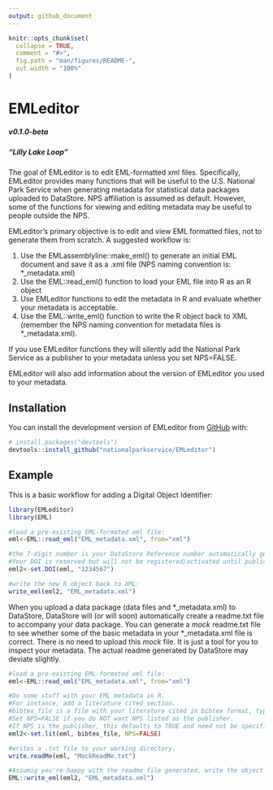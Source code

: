 ```yaml
---
output: github_document
---
```


<!-- README.md is generated from README.Rmd. Please edit that file -->

```r
knitr::opts_chunk$set(
  collapse = TRUE,
  comment = "#>",
  fig.path = "man/figures/README-",
  out.width = "100%"
)
```

# EMLeditor 
##### v0.1.0-beta
##### "Lilly Lake Loop"


<!-- badges: start -->
<!-- badges: end -->

The goal of EMLeditor is to edit EML-formatted xml files. Specifically, EMLeditor provides many functions that will be useful to the U.S. National Park Service when generating metadata for statistical data packages uploaded to DataStore. NPS affiliation is assumed as default. However, some of the functions for viewing and editing metadata may be useful to people outside the NPS.

EMLeditor's primary objective is to edit and view EML formatted files, not to generate them from scratch. A suggested workflow is:

1) Use the EMLassemblyline::make_eml() to generate an initial EML document and save it as a .xml file (NPS naming convention is: *_metadata.xml)
2) Use the EML::read_eml() function to load your EML file into R as an R object
3) Use EMLeditor functions to edit the metadata in R and evaluate whether your metadata is acceptable.
4) Use the EML::write_eml() function to write the R object back to XML (remember the NPS naming convention for metadata files is *_metadata.xml).

If you use EMLeditor functions they will silently add the National Park Service as a publisher to your metadata unless you set NPS=FALSE. 

EMLeditor will also add information about the version of EMLeditor you used to your metadata.

## Installation

You can install the development version of EMLeditor from [GitHub](https://github.com/) with:

``` r
# install.packages("devtools")
devtools::install_github("nationalparkservice/EMLeditor")
```

## Example

This is a basic workflow for adding a Digital Object Identifier:

```r
library(EMLeditor)
library(EML)

#load a pre-existing EML-formated xml file:
eml<-EML::read_eml("EML_metadata.xml", from="xml")

#the 7-digit number is your DataStore Reference number automatically generated when you initiate a draft Reference.
#Your DOI is reserved but will not be registered/activated until publication.
eml2<-set.DOI(eml, "1234567")

#write the new R object back to XML:
write_eml(eml2, "EML_metadata.xml")

```

When you upload a data package (data files and \*_metadata.xml) to DataStore, DataStore will (or will soon) automatically create a readme.txt file to accompany your data package. You can generate a *mock* readme.txt file to see whether some of the basic metadata in your \*_metadata.xml file is correct. There is no need to upload this *mock* file. It is just a tool for you to inspect your metadata. The actual readme generated by DataStore may deviate slightly.

```r
#load a pre-existing EML-formated xml file:
eml<-EML::read_eml("EML_metadata.xml", from="xml")

#Do some stuff with your EML metadata in R.
#For instance, add a literature cited section.
#bibtex_file is a file with your literature cited in bibtex format, typically with a .bib suffix.
#Set NPS=FALSE if you do NOT want NPS listed as the publisher. 
#If NPS is the publisher, this defaults to TRUE and need not be specified.
eml2<-set.lit(eml, bibtex_file, NPS=FALSE)

#writes a .txt file to your working directory.
write.readMe(eml, "MockReadMe.txt")

#Assumig you're happy with the readme file generated, write the object back to XML:
EML::write_eml(eml2, "EML_metadata.xml")
```


